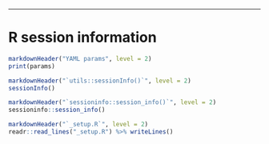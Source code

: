 * * *



# R session information {.tabset}

```r
markdownHeader("YAML params", level = 2)
print(params)

markdownHeader("`utils::sessionInfo()`", level = 2)
sessionInfo()

markdownHeader("`sessioninfo::session_info()`", level = 2)
sessioninfo::session_info()

markdownHeader("`_setup.R`", level = 2)
readr::read_lines("_setup.R") %>% writeLines()
```



[bcbio]: https://bcbio-nextgen.readthedocs.io
[bcl2fastq]: https://support.illumina.com/downloads/bcl2fastq-conversion-software-v217.html
[biomaRt]: https://bioconductor.org/packages/release/bioc/html/biomaRt.html
[Ensembl]: http://useast.ensembl.org
[inDrop]: http://1cell-bio.com
[Matrix]: https://cran.r-project.org/web/packages/Matrix/index.html
[Orchestra]: https://wiki.med.harvard.edu/Orchestra
[R]: https://www.r-project.org
[rapmap]: https://github.com/COMBINE-lab/RapMap
[scRNA-seq]: http://bcbio-nextgen.readthedocs.io/en/latest/contents/configuration.html#single-cell-rna-sequencing
[Seurat]: http://satijalab.org/seurat
[umis]: https://github.com/vals/umis
